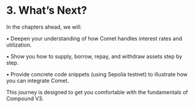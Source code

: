 # 3. What’s Next?

In the chapters ahead, we will:

• Deepen your understanding of how Comet handles interest rates and utilization.

• Show you how to supply, borrow, repay, and withdraw assets step by step.

• Provide concrete code snippets (using Sepolia testnet) to illustrate how you can integrate Comet.

This journey is designed to get you comfortable with the fundamentals of Compound V3.&#x20;
